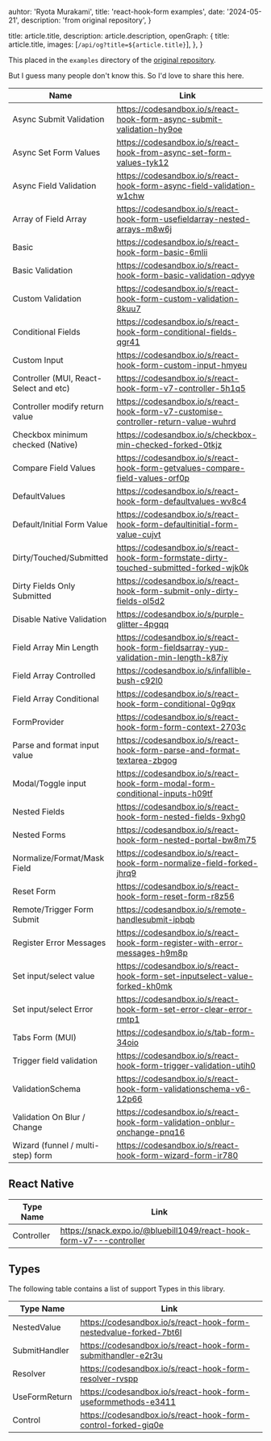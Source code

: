
  auhtor: 'Ryota Murakami',
  title: 'react-hook-form examples',
  date: '2024-05-21',
  description: 'from original repository',
}

  title: article.title,
  description: article.description,
  openGraph: {
    title: article.title,
    images: [`/api/og?title=${article.title}`],
  },
}


This placed in the `examples` directory of the [original repository](https://github.com/react-hook-form/react-hook-form/tree/master/examples).

But I guess many people don't know this.
So I'd love to share this here.

| Name                                   | Link                                                                                    |
| -------------------------------------- | --------------------------------------------------------------------------------------- |
| Async Submit Validation                | https://codesandbox.io/s/react-hook-form-async-submit-validation-hy9oe                  |
| Async Set Form Values                  | https://codesandbox.io/s/react-hook-from-async-set-form-values-tyk12                    |
| Async Field Validation                 | https://codesandbox.io/s/react-hook-form-async-field-validation-w1chw                   |
| Array of Field Array                   | https://codesandbox.io/s/react-hook-form-usefieldarray-nested-arrays-m8w6j              |
| Basic                                  | https://codesandbox.io/s/react-hook-form-basic-6mlii                                    |
| Basic Validation                       | https://codesandbox.io/s/react-hook-form-basic-validation-qdyye                         |
| Custom Validation                      | https://codesandbox.io/s/react-hook-form-custom-validation-8kuu7                        |
| Conditional Fields                     | https://codesandbox.io/s/react-hook-form-conditional-fields-qgr41                       |
| Custom Input                           | https://codesandbox.io/s/react-hook-form-custom-input-hmyeu                             |
| Controller (MUI, React-Select and etc) | https://codesandbox.io/s/react-hook-form-v7-controller-5h1q5                            |
| Controller modify return value         | https://codesandbox.io/s/react-hook-form-v7-customise-controller-return-value-wuhrd     |
| Checkbox minimum checked (Native)      | https://codesandbox.io/s/checkbox-min-checked-forked-0tkjz                              |
| Compare Field Values                   | https://codesandbox.io/s/react-hook-form-getvalues-compare-field-values-orf0p           |
| DefaultValues                          | https://codesandbox.io/s/react-hook-form-defaultvalues-wv8c4                            |
| Default/Initial Form Value             | https://codesandbox.io/s/react-hook-form-defaultinitial-form-value-cujvt                |
| Dirty/Touched/Submitted                | https://codesandbox.io/s/react-hook-form-formstate-dirty-touched-submitted-forked-wjk0k |
| Dirty Fields Only Submitted            | https://codesandbox.io/s/react-hook-form-submit-only-dirty-fields-ol5d2                 |
| Disable Native Validation              | https://codesandbox.io/s/purple-glitter-4pgqq                                           |
| Field Array Min Length                 | https://codesandbox.io/s/react-hook-form-fieldsarray-yup-validation-min-length-k87iy    |
| Field Array Controlled                 | https://codesandbox.io/s/infallible-bush-c92l0                                          |
| Field Array Conditional                | https://codesandbox.io/s/react-hook-form-conditional-0g9qx                              |
| FormProvider                           | https://codesandbox.io/s/react-hook-form-form-context-2703c                             |
| Parse and format input value           | https://codesandbox.io/s/react-hook-form-parse-and-format-textarea-zbgog                |
| Modal/Toggle input                     | https://codesandbox.io/s/react-hook-form-modal-form-conditional-inputs-h09tf            |
| Nested Fields                          | https://codesandbox.io/s/react-hook-form-nested-fields-9xhg0                            |
| Nested Forms                           | https://codesandbox.io/s/react-hook-form-nested-portal-bw8m75                           |
| Normalize/Format/Mask Field            | https://codesandbox.io/s/react-hook-form-normalize-field-forked-jhrq9                   |
| Reset Form                             | https://codesandbox.io/s/react-hook-form-reset-form-r8z56                               |
| Remote/Trigger Form Submit             | https://codesandbox.io/s/remote-handlesubmit-ipbqb                                      |
| Register Error Messages                | https://codesandbox.io/s/react-hook-form-register-with-error-messages-h9m8p             |
| Set input/select value                 | https://codesandbox.io/s/react-hook-form-set-inputselect-value-forked-kh0mk             |
| Set input/select Error                 | https://codesandbox.io/s/react-hook-form-set-error-clear-error-rmtp1                    |
| Tabs Form (MUI)                        | https://codesandbox.io/s/tab-form-34oio                                                 |
| Trigger field validation               | https://codesandbox.io/s/react-hook-form-trigger-validation-utih0                       |
| ValidationSchema                       | https://codesandbox.io/s/react-hook-form-validationschema-v6-12p66                      |
| Validation On Blur / Change            | https://codesandbox.io/s/react-hook-form-validation-onblur-onchange-pnq16               |
| Wizard (funnel / multi-step) form      | https://codesandbox.io/s/react-hook-form-wizard-form-ir780                              |

## React Native

| Type Name  | Link                                                                |
| ---------- | ------------------------------------------------------------------- |
| Controller | https://snack.expo.io/@bluebill1049/react-hook-form-v7---controller |

## Types

The following table contains a list of support Types in this library.

| Type Name     | Link                                                              |
| ------------- | ----------------------------------------------------------------- |
| NestedValue   | https://codesandbox.io/s/react-hook-form-nestedvalue-forked-7bt6l |
| SubmitHandler | https://codesandbox.io/s/react-hook-form-submithandler-e2r3u      |
| Resolver      | https://codesandbox.io/s/react-hook-form-resolver-rvspp           |
| UseFormReturn | https://codesandbox.io/s/react-hook-form-useformmethods-e3411     |
| Control       | https://codesandbox.io/s/react-hook-form-control-forked-giq0e     |
